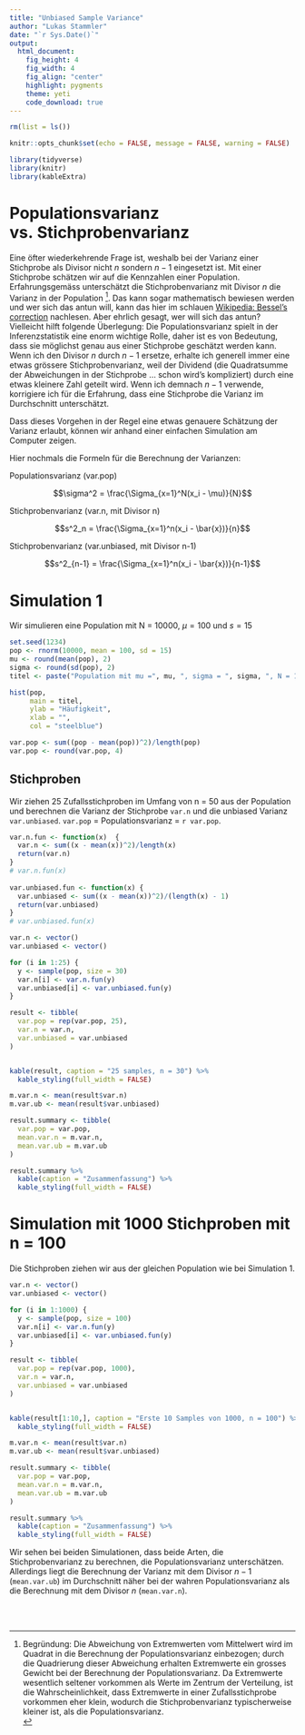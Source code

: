 ```yaml
---
title: "Unbiased Sample Variance"
author: "Lukas Stammler"
date: "`r Sys.Date()`"
output:
  html_document:
    fig_height: 4
    fig_width: 4
    fig_align: "center"
    highlight: pygments
    theme: yeti
    code_download: true
---
```


```r
rm(list = ls())

knitr::opts_chunk$set(echo = FALSE, message = FALSE, warning = FALSE)

library(tidyverse)
library(knitr)
library(kableExtra)
```


# Populationsvarianz vs. Stichprobenvarianz 

Eine öfter wiederkehrende Frage ist, weshalb bei der Varianz einer Stichprobe als Divisor nicht $n$ sondern $n - 1$ eingesetzt ist. Mit einer Stichprobe schätzen wir auf die Kennzahlen einer Population. Erfahrungsgemäss unterschätzt die Stichprobenvarianz mit Divisor $n$ die Varianz in der Population ^[Begründung: Die Abweichung von Extremwerten vom Mittelwert wird im Quadrat in die Berechnung der Populationsvarianz einbezogen; durch die Quadrierung dieser Abweichung erhalten Extremwerte ein grosses Gewicht bei der Berechnung der Populationsvarianz. Da Extremwerte wesentlich seltener vorkommen als Werte im Zentrum der Verteilung, ist die Wahrscheinlichkeit, dass Extremwerte in einer Zufallsstichprobe vorkommen eher klein, wodurch die Stichprobenvarianz typischerweise kleiner ist, als die Populationsvarianz. <br> ]. Das kann sogar mathematisch bewiesen werden und wer sich das antun will, kann das hier im schlauen [Wikipedia: Bessel's correction](https://en.wikipedia.org/wiki/Bessel%27s_correction) nachlesen. Aber ehrlich gesagt, wer will sich das antun? Vielleicht hilft folgende Überlegung: Die Populationsvarianz spielt in der Inferenzstatistik eine enorm wichtige Rolle, daher ist es von Bedeutung, dass sie möglichst genau aus einer Stichprobe geschätzt werden kann. Wenn ich den Divisor $n$ durch $n - 1$ ersetze, erhalte ich generell immer eine etwas grössere Stichprobenvarianz, weil der Dividend (die Quadratsumme der Abweichungen in der Stichprobe ... schon wird's kompliziert) durch eine etwas kleinere Zahl geteilt wird. Wenn ich demnach $n - 1$ verwende, korrigiere ich für die Erfahrung, dass eine Stichprobe die Varianz im Durchschnitt unterschätzt.   

Dass dieses Vorgehen in der Regel eine etwas genauere Schätzung der Varianz erlaubt, können wir anhand einer einfachen Simulation am Computer zeigen.  

Hier nochmals die Formeln für die Berechnung der Varianzen:

Populationsvarianz (var.pop)

$$\sigma^2 = \frac{\Sigma_{x=1}^N(x_i - \mu)}{N}$$

Stichprobenvarianz (var.n, mit Divisor n) 

$$s^2_n = \frac{\Sigma_{x=1}^n(x_i - \bar{x})}{n}$$

Stichprobenvarianz (var.unbiased, mit Divisor n-1) 

$$s^2_{n-1} = \frac{\Sigma_{x=1}^n(x_i - \bar{x})}{n-1}$$

# Simulation 1

Wir simulieren eine Population mit N = 10000, $\mu = 100$ und $s = 15$

```r
set.seed(1234)
pop <- rnorm(10000, mean = 100, sd = 15)
mu <- round(mean(pop), 2)
sigma <- round(sd(pop), 2)
titel <- paste("Population mit mu =", mu, ", sigma = ", sigma, ", N = 10'000" )

hist(pop,
     main = titel,
     ylab = "Häufigkeit",
     xlab = "",
     col = "steelblue")

var.pop <- sum((pop - mean(pop))^2)/length(pop)
var.pop <- round(var.pop, 4)
```

## Stichproben

Wir ziehen 25 Zufallsstichproben im Umfang von n = 50 aus der Population und berechnen die 
Varianz der Stichprobe `var.n` und die unbiased Varianz `var.unbiased`. `var.pop` = Populationsvarianz = `r var.pop`.

```r
var.n.fun <- function(x)  {
  var.n <- sum((x - mean(x))^2)/length(x)
  return(var.n)
}
# var.n.fun(x)
  
var.unbiased.fun <- function(x) {
  var.unbiased <- sum((x - mean(x))^2)/(length(x) - 1)
  return(var.unbiased)
}
# var.unbiased.fun(x)

var.n <- vector()
var.unbiased <- vector()

for (i in 1:25) {
  y <- sample(pop, size = 30)
  var.n[i] <- var.n.fun(y)
  var.unbiased[i] <- var.unbiased.fun(y)
}

result <- tibble(
  var.pop = rep(var.pop, 25),
  var.n = var.n,
  var.unbiased = var.unbiased
)


kable(result, caption = "25 samples, n = 30") %>% 
  kable_styling(full_width = FALSE)

m.var.n <- mean(result$var.n)
m.var.ub <- mean(result$var.unbiased)

result.summary <- tibble(
  var.pop = var.pop,
  mean.var.n = m.var.n,
  mean.var.ub = m.var.ub
)

result.summary %>% 
  kable(caption = "Zusammenfassung") %>% 
  kable_styling(full_width = FALSE)
```

# Simulation mit 1000 Stichproben mit n = 100

Die Stichproben ziehen wir aus der gleichen Population wie bei Simulation 1.

```r
var.n <- vector()
var.unbiased <- vector()

for (i in 1:1000) {
  y <- sample(pop, size = 100)
  var.n[i] <- var.n.fun(y)
  var.unbiased[i] <- var.unbiased.fun(y)
}

result <- tibble(
  var.pop = rep(var.pop, 1000),
  var.n = var.n,
  var.unbiased = var.unbiased
)


kable(result[1:10,], caption = "Erste 10 Samples von 1000, n = 100") %>% 
  kable_styling(full_width = FALSE)

m.var.n <- mean(result$var.n)
m.var.ub <- mean(result$var.unbiased)

result.summary <- tibble(
  var.pop = var.pop,
  mean.var.n = m.var.n,
  mean.var.ub = m.var.ub
)

result.summary %>% 
  kable(caption = "Zusammenfassung") %>% 
  kable_styling(full_width = FALSE)
```

Wir sehen bei beiden Simulationen, dass beide Arten, die Stichprobenvarianz zu berechnen, die Populationsvarianz unterschätzen. Allerdings liegt die Berechnung der Varianz mit dem Divisor $n - 1$ (`mean.var.ub`) im Durchschnitt näher bei der wahren Populationsvarianz als die Berechnung mit dem Divisor $n$ (`mean.var.n`). 

<br>
<br>
